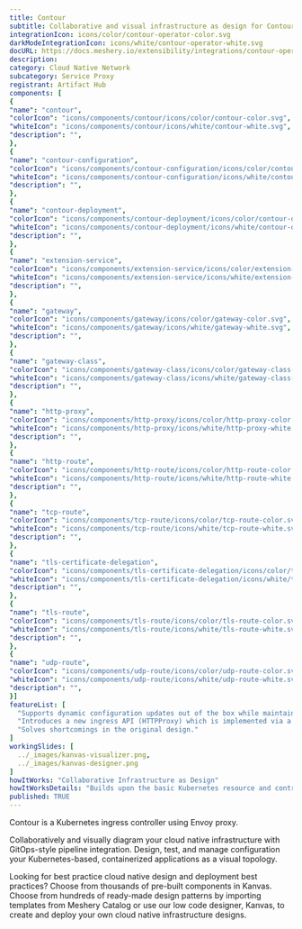 ```yaml
---
title: Contour
subtitle: Collaborative and visual infrastructure as design for Contour
integrationIcon: icons/color/contour-operator-color.svg
darkModeIntegrationIcon: icons/white/contour-operator-white.svg
docURL: https://docs.meshery.io/extensibility/integrations/contour-operator
description: 
category: Cloud Native Network
subcategory: Service Proxy
registrant: Artifact Hub
components: [
{
"name": "contour",
"colorIcon": "icons/components/contour/icons/color/contour-color.svg",
"whiteIcon": "icons/components/contour/icons/white/contour-white.svg",
"description": "",
},
{
"name": "contour-configuration",
"colorIcon": "icons/components/contour-configuration/icons/color/contour-configuration-color.svg",
"whiteIcon": "icons/components/contour-configuration/icons/white/contour-configuration-white.svg",
"description": "",
},
{
"name": "contour-deployment",
"colorIcon": "icons/components/contour-deployment/icons/color/contour-deployment-color.svg",
"whiteIcon": "icons/components/contour-deployment/icons/white/contour-deployment-white.svg",
"description": "",
},
{
"name": "extension-service",
"colorIcon": "icons/components/extension-service/icons/color/extension-service-color.svg",
"whiteIcon": "icons/components/extension-service/icons/white/extension-service-white.svg",
"description": "",
},
{
"name": "gateway",
"colorIcon": "icons/components/gateway/icons/color/gateway-color.svg",
"whiteIcon": "icons/components/gateway/icons/white/gateway-white.svg",
"description": "",
},
{
"name": "gateway-class",
"colorIcon": "icons/components/gateway-class/icons/color/gateway-class-color.svg",
"whiteIcon": "icons/components/gateway-class/icons/white/gateway-class-white.svg",
"description": "",
},
{
"name": "http-proxy",
"colorIcon": "icons/components/http-proxy/icons/color/http-proxy-color.svg",
"whiteIcon": "icons/components/http-proxy/icons/white/http-proxy-white.svg",
"description": "",
},
{
"name": "http-route",
"colorIcon": "icons/components/http-route/icons/color/http-route-color.svg",
"whiteIcon": "icons/components/http-route/icons/white/http-route-white.svg",
"description": "",
},
{
"name": "tcp-route",
"colorIcon": "icons/components/tcp-route/icons/color/tcp-route-color.svg",
"whiteIcon": "icons/components/tcp-route/icons/white/tcp-route-white.svg",
"description": "",
},
{
"name": "tls-certificate-delegation",
"colorIcon": "icons/components/tls-certificate-delegation/icons/color/tls-certificate-delegation-color.svg",
"whiteIcon": "icons/components/tls-certificate-delegation/icons/white/tls-certificate-delegation-white.svg",
"description": "",
},
{
"name": "tls-route",
"colorIcon": "icons/components/tls-route/icons/color/tls-route-color.svg",
"whiteIcon": "icons/components/tls-route/icons/white/tls-route-white.svg",
"description": "",
},
{
"name": "udp-route",
"colorIcon": "icons/components/udp-route/icons/color/udp-route-color.svg",
"whiteIcon": "icons/components/udp-route/icons/white/udp-route-white.svg",
"description": "",
}]
featureList: [
  "Supports dynamic configuration updates out of the box while maintaining a lightweight profile.",
  "Introduces a new ingress API (HTTPProxy) which is implemented via a Custom Resource Definition (CRD).",
  "Solves shortcomings in the original design."
]
workingSlides: [
  ../_images/kanvas-visualizer.png,
  ../_images/kanvas-designer.png
]
howItWorks: "Collaborative Infrastructure as Design"
howItWorksDetails: "Builds upon the basic Kubernetes resource and controller concepts, but includes domain-specific knowledge to automate the entire lifecycle of Contour."
published: TRUE
---
```

<p>
Contour is a Kubernetes ingress controller using Envoy proxy.
</p>
<p>
    Collaboratively and visually diagram your cloud native infrastructure with GitOps-style pipeline integration. Design, test, and manage configuration your Kubernetes-based, containerized applications as a visual topology.
</p>
<p>
    Looking for best practice cloud native design and deployment best practices? Choose from thousands of pre-built components in Kanvas. Choose from hundreds of ready-made design patterns by importing templates from Meshery Catalog or use our low code designer, Kanvas, to create and deploy your own cloud native infrastructure designs.
</p>
